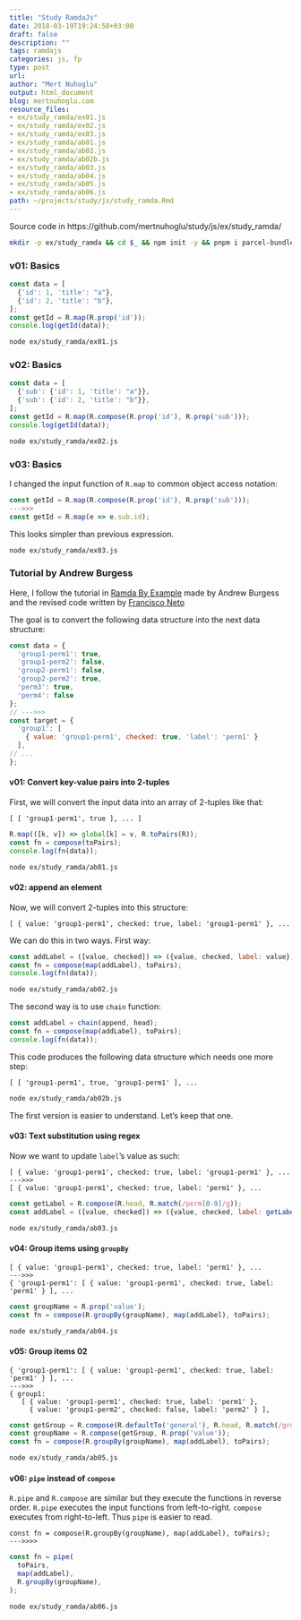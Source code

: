 ```yaml
---
title: "Study RamdaJs"
date: 2018-03-19T19:24:58+03:00 
draft: false
description: ""
tags: ramdajs
categories: js, fp
type: post
url:
author: "Mert Nuhoglu"
output: html_document
blog: mertnuhoglu.com
resource_files:
- ex/study_ramda/ex01.js
- ex/study_ramda/ex02.js
- ex/study_ramda/ex03.js
- ex/study_ramda/ab01.js
- ex/study_ramda/ab02.js
- ex/study_ramda/ab02b.js
- ex/study_ramda/ab03.js
- ex/study_ramda/ab04.js
- ex/study_ramda/ab05.js
- ex/study_ramda/ab06.js
path: ~/projects/study/js/study_ramda.Rmd
---
```


<style>
  .main-container {
    max-width: 1600px !important;
  }
</style>

Source code in https://github.com/mertnuhoglu/study/js/ex/study_ramda/

``` bash
mkdir -p ex/study_ramda && cd $_ && npm init -y && pnpm i parcel-bundler ramda
``` 

### v01: Basics

``` js
const data = [
  {'id': 1, 'title': "a"},
  {'id': 2, 'title': "b"},
];
const getId = R.map(R.prop('id'));
console.log(getId(data));
``` 

``` bash
node ex/study_ramda/ex01.js
``` 

### v02: Basics

``` js
const data = [
  {'sub': {'id': 1, 'title': "a"}},
  {'sub': {'id': 2, 'title': "b"}},
];
const getId = R.map(R.compose(R.prop('id'), R.prop('sub')));
console.log(getId(data));
``` 

``` bash
node ex/study_ramda/ex02.js
``` 

### v03: Basics

I changed the input function of `R.map` to common object access notation:

``` js
const getId = R.map(R.compose(R.prop('id'), R.prop('sub')));
--->>>
const getId = R.map(e => e.sub.id);
``` 

This looks simpler than previous expression. 

``` bash
node ex/study_ramda/ex03.js
``` 

### Tutorial by Andrew Burgess

Here, I follow the tutorial in [Ramda By Example](https://www.youtube.com/watch?v=tN4wyJ9DdtM&t=14s&list=PL_L_J_Lv0U2qJepM0FMF73BHGZsNNu-nk) made by Andrew Burgess and the revised code written by [Francisco Neto](https://www.youtube.com/user/tartaneto)

The goal is to convert the following data structure into the next data structure:

``` js
const data = {
  'group1-perm1': true,
  'group1-perm2': false,
  'group2-perm1': false,
  'group2-perm2': true,
  'perm3': true,
  'perm4': false
};
// --->>>
const target = {
  'group1': [
    { value: 'group1-perm1', checked: true, 'label': 'perm1' }
  ],
// ...
};
``` 

#### v01: Convert key-value pairs into 2-tuples

First, we will convert the input data into an array of 2-tuples like that:

    [ [ 'group1-perm1', true ], ... ]

``` js
R.map(([k, v]) => global[k] = v, R.toPairs(R));
const fn = compose(toPairs);
console.log(fn(data));
``` 
 
``` bash
node ex/study_ramda/ab01.js
``` 

#### v02: append an element

Now, we will convert 2-tuples into this structure:

    [ { value: 'group1-perm1', checked: true, label: 'group1-perm1' }, ...

We can do this in two ways. First way:

``` js
const addLabel = ([value, checked]) => ({value, checked, label: value});
const fn = compose(map(addLabel), toPairs);
console.log(fn(data));
``` 

``` bash
node ex/study_ramda/ab02.js
``` 

The second way is to use `chain` function:

``` js
const addLabel = chain(append, head);
const fn = compose(map(addLabel), toPairs);
console.log(fn(data));
``` 

This code produces the following data structure which needs one more step:

    [ [ 'group1-perm1', true, 'group1-perm1' ], ...

``` bash
node ex/study_ramda/ab02b.js
``` 

The first version is easier to understand. Let's keep that one.

#### v03: Text substitution using regex

Now we want to update `label`'s value as such:

    [ { value: 'group1-perm1', checked: true, label: 'group1-perm1' }, ...
    --->>>
    [ { value: 'group1-perm1', checked: true, label: 'perm1' }, ...

``` js
const getLabel = R.compose(R.head, R.match(/perm[0-9]/g));
const addLabel = ([value, checked]) => ({value, checked, label: getLabel(value)});
``` 

``` bash
node ex/study_ramda/ab03.js
``` 

#### v04: Group items using `groupBy`

    [ { value: 'group1-perm1', checked: true, label: 'perm1' }, ...
    --->>>
    { 'group1-perm1': [ { value: 'group1-perm1', checked: true, label: 'perm1' } ], ...

``` js
const groupName = R.prop('value');
const fn = compose(R.groupBy(groupName), map(addLabel), toPairs);
``` 

``` bash
node ex/study_ramda/ab04.js
``` 

#### v05: Group items 02

    { 'group1-perm1': [ { value: 'group1-perm1', checked: true, label: 'perm1' } ], ...
    --->>>
    { group1:
       [ { value: 'group1-perm1', checked: true, label: 'perm1' },
         { value: 'group1-perm2', checked: false, label: 'perm2' } ],

``` js
const getGroup = R.compose(R.defaultTo('general'), R.head, R.match(/group[0-9]/g));
const groupName = R.compose(getGroup, R.prop('value'));
const fn = compose(R.groupBy(groupName), map(addLabel), toPairs);
``` 

``` bash
node ex/study_ramda/ab05.js
``` 

#### v06: `pipe` instead of `compose`

`R.pipe` and `R.compose` are similar but they execute the functions in reverse order. `R.pipe` executes the input functions from left-to-right. `compose` executes from right-to-left. Thus `pipe` is easier to read.

    const fn = compose(R.groupBy(groupName), map(addLabel), toPairs);
    --->>>>

``` js
const fn = pipe(
  toPairs,
  map(addLabel), 
  R.groupBy(groupName), 
);
``` 

``` bash
node ex/study_ramda/ab06.js
``` 

